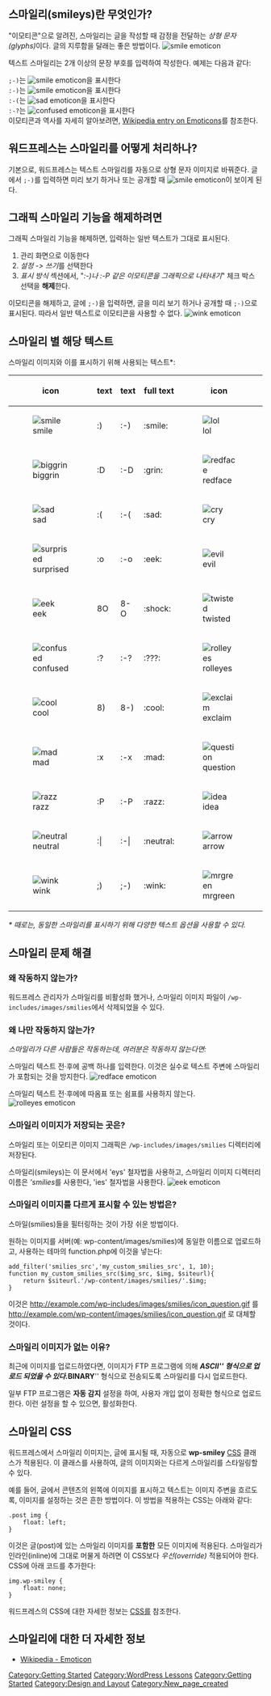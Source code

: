 {{Copyedit}}
{{Languages|
{{en|Using Smilies}}
{{ja|スマイリーの使い方}}
{{pt-br|Usando Smilies}}
{{zh-cn|使用表情符号}}
{{ko|Using Smilies}}
{{de|Verwenden von Smileys}}
}}
== 스마일리(smileys)란 무엇인가? ==
"이모티콘"으로 알려진, 스마일리는 글을 작성할 때 감정을 전달하는 ''상형 문자(glyphs)''이다. 글의 지루함을 달래는 좋은 방법이다. [[Image:icon_smile.gif|smile emoticon]]

텍스트 스마일리는 2개 이상의 문장 부호를 입력하여 작성한다. 예제는 다음과 같다:

<tt>;-)</tt>는 [[Image:icon_wink.gif|smile emoticon]]을 표시한다<br />
<tt>:-)</tt>는 [[Image:icon_smile.gif|smile emoticon]]을 표시한다<br />
<tt>:-(</tt>는 [[Image:icon_sad.gif|sad emoticon]]을 표시한다<br />
<tt>:-?</tt>는 [[Image:icon_confused.gif|confused emoticon]]을 표시한다<br />

이모티콘과 역사를 자세히 알아보려면, [http://en.wikipedia.org/wiki/Emoticons Wikipedia entry on Emoticons]를 참조한다.

== 워드프레스는 스마일리를 어떻게 처리하나? ==
기본으로, 워드프레스는 텍스트 스마일리를 자동으로 상형 문자 이미지로 바꿔준다. 글에서 <tt>;-)</tt>를 입력하면 미리 보기 하거나 또는 공개할 때 [[Image:icon_wink.gif|smile emoticon]]이 보이게 된다.

== 그래픽 스마일리 기능을 해제하려면 ==
그래픽 스마일리 기능을 해제하면, 입력하는 일반 텍스트가 그대로 표시된다.

# 관리 화면으로 이동한다
# ''설정 -> 쓰기''를 선택한다
# ''표시 방식'' 섹션에서, "'':-)나 :-P 같은 이모티콘을 그래픽으로 나타내기''" 체크 박스 선택을 '''해제'''한다.

이모티콘을 해제하고, 글에 <tt>;-)</tt>을 입력하면, 글을 미리 보기 하거나 공개할 때 <tt>;-)</tt>으로 표시된다. 따라서 일반 텍스트로 이모티콘을 사용할 수 없다. [[Image:icon_wink.gif|wink emoticon]]

== 스마일리 별 해당 텍스트 ==
스마일리 이미지와 이를 표시하기 위해 사용되는 텍스트*:

{| border="1" cellpadding="2" width="90%"
! icon !! text !! text !! full text !! icon !! full text
|-
|[[Image:icon_smile.gif|smile]]
|:)
|:-)
|:smile:

|[[Image:icon_lol.gif|lol]]
|:lol:

|-
|[[Image:icon_biggrin.gif|biggrin]] 
|:D
|:-D
|:grin:

|[[Image:icon_redface.gif|redface]]
|:oops:

|-
|[[Image:icon_sad.gif|sad]]
|:(
|:-(
|:sad:

|[[Image:icon_cry.gif|cry]]
|:cry:

|-
|[[Image:icon_surprised.gif|surprised]]
|:o
|:-o
|:eek:

|[[Image:icon_evil.gif|evil]]
|:evil:

|-
|[[Image:icon_eek.gif|eek]]
|8O
|8-O
|:shock:

|[[Image:icon_twisted.gif|twisted]]
|:twisted:

|-
|[[Image:icon_confused.gif|confused]]
|:?
|:-?
|:???:

|[[Image:icon_rolleyes.gif|rolleyes]]
|:roll:

|-
|[[Image:icon_cool.gif|cool]]
|8)
|8-)
|:cool:

|[[Image:icon_exclaim.gif|exclaim]]
|:!:

|-
|[[Image:icon_mad.gif|mad]]
|:x
|:-x
|:mad:

|[[Image:icon_question.gif|question]]
|:?:

|-
|[[Image:icon_razz.gif|razz]]
|:P
|:-P
|:razz:

|[[Image:icon_idea.gif|idea]]
|:idea:

|-
|[[Image:icon_neutral.gif|neutral]]
|:<nowiki>|</nowiki>
|:-<nowiki>|</nowiki>
|:neutral:

|[[Image:icon_arrow.gif|arrow]]
|:arrow:

|-
|[[Image:icon_wink.gif|wink]]
|;)
|;-)
|:wink:

|[[Image:icon_mrgreen.gif|mrgreen]]
|:mrgreen:
|}

''* 때로는, 동일한 스마일리를 표시하기 위해 다양한 텍스트 옵션을 사용할 수 있다.''

[[Category:Getting Started]]

== 스마일리 문제 해결 ==

=== 왜 작동하지 않는가? ===
워드프레스 관리자가 스마일리를 비활성화 했거나, 스마일리 이미지 파일이 <tt>/wp-includes/images/smilies</tt>에서 삭제되었을 수 있다.

=== 왜 나만 작동하지 않는가? ===
''스마일리가 다른 사람들은 작동하는데, 여러분은 작동하지 않는다면:''

스마일리 텍스트 전·후에 공백 하나를 입력한다. 이것은 실수로 텍스트 주변에 스마일리가 포함되는 것을 방지한다. [[Image:icon_redface.gif|redface emoticon]]

스마일리 텍스트 전·후에에 따옴표 또는 쉼표를 사용하지 않는다. [[Image:icon_rolleyes.gif|rolleyes emoticon]]

=== 스마일리 이미지가 저장되는 곳은? ===
스마일리 또는 이모티콘 이미지 그래픽은 <tt>/wp-includes/images/smilies</tt> 디렉터리에 저장된다.

스마일리(smileys)는 이 문서에서 'eys' 철자법을 사용하고, 스마일리 이미지 디렉터리 이름은 '''smilies''를 사용한다, 'ies' 철자법을 사용한다. [[Image:icon_eek.gif|eek emoticon]]

=== 스마일리 이미지를 다르게 표시할 수 있는 방법은? ===

스마일(smilies)들을 필터링하는 것이 가장 쉬운 방법이다.

원하는 이미지를 서버(예: wp-content/images/smilies)에 동일한 이름으로 업로드하고, 사용하는 테마의 function.php에 이것을 넣는다:

<pre>
add_filter('smilies_src','my_custom_smilies_src', 1, 10);
function my_custom_smilies_src($img_src, $img, $siteurl){
    return $siteurl.'/wp-content/images/smilies/'.$img;
}
</pre>

이것은 http://example.com/wp-includes/images/smilies/icon_question.gif 를 http://example.com/wp-content/images/smilies/icon_question.gif 로 대체할 것이다.

=== 스마일리 이미지가 없는 이유? ===
최근에 이미지를 업로드하였다면, 이미지가   FTP 프로그램에 의해 '''''ASCII''''' 형식으로 업로드 되었을 수 있다. '''''BINARY''''' 형식으로 전송되도록 스마일리를 다시 업로드한다. 

일부 FTP 프로그램은 '''자동 감지''' 설정을 하여, 사용자 개입 없이 정확한 형식으로 업로드한다. 이런 설정을 할 수 있으면, 활성화한다.

== 스마일리 CSS ==
워드프레스에서 스마일리 이미지는, 글에 표시될 때, 자동으로 '''wp-smiley''' [[Glossary#CSS|CSS]] 클래스가 적용된다. 이 클래스를 사용하여, 글의 이미지와는 다르게 스마일리를 스타일링할 수 있다. 

예를 들어, 글에서 콘텐츠의 왼쪽에 이미지를 표시하고 텍스트는 이미지 주변을 흐르도록, 이미지를 설정하는 것은 흔한 방법이다. 이 방법을 적용하는 CSS는 아래와 같다:

<pre>
.post img {
    float: left;
}
</pre> 

이것은 글(post)에 있는 스마일리 이미지를 '''포함한''' 모든 이미지에 적용된다. 스마일리가 인라인(inline)에 그대로 머물게 하려면 이 CSS보다 ''우선(override)'' 적용되어야 한다. CSS에 아래 코드를 추가한다:

<pre>
img.wp-smiley {
    float: none;
}
</pre> 

워드프레스의 CSS에 대한 자세한 정보는 [[CSS|CSS]]를 참조한다.

<!-- This is not for google juice or personal resource links -->

== 스마일리에 대한 더 자세한 정보 ==
* [http://en.wikipedia.org/wiki/Emoticon Wikipedia - Emoticon]


[[Category:WordPress Lessons]]
[[Category:Getting Started]]
[[Category:Design and Layout]]
[[Category:New_page_created]]